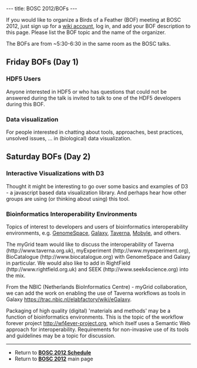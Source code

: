 ---
title: BOSC 2012/BOFs
---

If you would like to organize a Birds of a Feather (BOF) meeting at BOSC 2012, just sign up for a [[Special:Userlogin| wiki account]], log in, and add your BOF description to this page. Please list the BOF topic and the name of the organizer.

The BOFs are from ~5:30-6:30 in the same room as the BOSC talks.

== Friday BOFs (Day 1) ==

===HDF5 Users===
Anyone interested in HDF5 or who has questions that could not be answered during the talk is invited to talk to one of the HDF5 developers during this BOF.

===Data visualization===
For people interested in chatting about tools, approaches, best practices, unsolved issues, ... in (biological) data visualization.

== Saturday BOFs (Day 2) ==

===Interactive Visualizations with D3===
Thought it might be interesting to go over some basics and examples of D3 - a javascript based data visualization library. 
And perhaps hear how other groups are using (or thinking about using) this tool.

===Bioinformatics Interoperability Environments===

Topics of interest to developers and users of bioinformatics interoperability environments, e.g. [http://www.genomespace.org GenomeSpace], [http://galaxy.psu.edu/ Galaxy], [http://www.taverna.org.uk Taverna], [https://projets.pasteur.fr/projects/mobyle/ Mobyle], and others.

The myGrid team would like to discuss the interoperability of Taverna (http://www.taverna.org.uk), myExperiment (http://www.myexperiment.org), BioCatalogue (http://www.biocatalogue.org) with GenomeSpace and Galaxy in particular.
We would also like to add in RightField (http://www.rightfield.org.uk) and SEEK (http://www.seek4science.org) into the mix.

From the NBIC (Netherlands BioInformatics Centre) - myGrid collaboration, we can add the work on enabling the use of Taverna workflows as tools in Galaxy [[https://trac.nbic.nl/elabfactory/wiki/eGalaxy]].

Packaging of high quality (digital) 'materials and methods' may be a function of bioinformatics environments. This is the topic of the workflow forever project [[http://wf4ever-project.org]], which itself uses a Semantic Web approach for interoperability. Requirements for non-invasive use of its tools and guidelines may be a topic for discussion.

----
* Return to '''[[BOSC_2012_Schedule | BOSC 2012 Schedule]]'''
* Return to '''[[BOSC_2012 | BOSC 2012]]''' main page